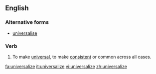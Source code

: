 ==English==

===Alternative forms===
*[[universalise]]

===Verb===
{{en-verb|universaliz|es}}

# To make [[universal]], to make [[consistent]] or common across all cases.

[[fa:universalize]]
[[it:universalize]]
[[vi:universalize]]
[[zh:universalize]]